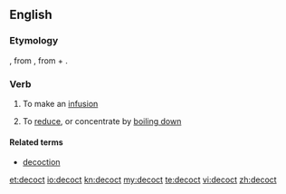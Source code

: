 ==English==
===Etymology===
{{etyl|fro}}, from {{etyl|la}} {{term|decoquo|decoquō|I [[boil down]]|lang=la}}, from {{term|de-|lang=la}} + {{term|coquo|coquō||I cook|lang=la}}.

===Verb===
{{en-verb}}

# {{context|cooking}} To make an [[infusion]]
# {{context|cooking}} To [[reduce]], or concentrate by [[boil down|boiling down]]

====Related terms====
* [[decoction]]

[[et:decoct]]
[[io:decoct]]
[[kn:decoct]]
[[my:decoct]]
[[te:decoct]]
[[vi:decoct]]
[[zh:decoct]]